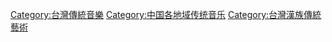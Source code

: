[[Category:台灣傳統音樂|Category:台灣傳統音樂]]
[[Category:中国各地域传统音乐|Category:中国各地域传统音乐]]
[[Category:台灣漢族傳統藝術|Category:台灣漢族傳統藝術]]